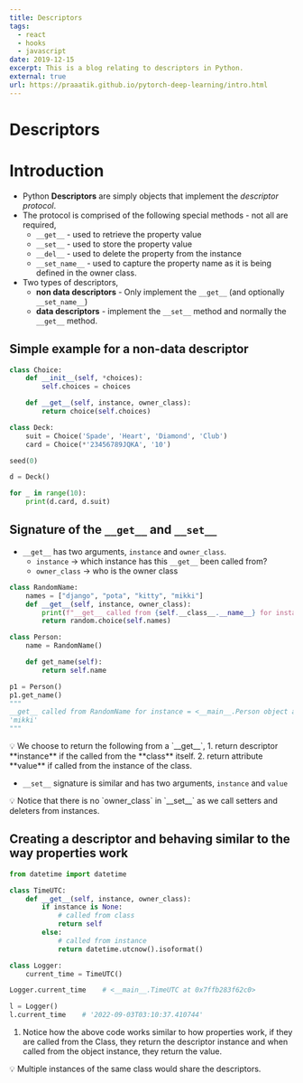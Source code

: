 ```yaml
---
title: Descriptors
tags:
  - react
  - hooks
  - javascript
date: 2019-12-15
excerpt: This is a blog relating to descriptors in Python.
external: true
url: https://praaatik.github.io/pytorch-deep-learning/intro.html
---
```


# Descriptors

# Introduction

- Python **Descriptors** are simply objects that implement the _descriptor protocol_.
- The protocol is comprised of the following special methods - not all are required,
  - `__get__` - used to retrieve the property value
  - `__set__` - used to store the property value
  - `__del__` - used to delete the property from the instance
  - `__set_name__` - used to capture the property name as it is being defined in the owner class.
- Two types of descriptors,
  - **non data descriptors** - Only implement the `__get__` (and optionally `__set_name__`)
  - **data descriptors** - implement the `__set__` method and normally the `__get__` method.

## Simple example for a non-data descriptor

```python
class Choice:
    def __init__(self, *choices):
        self.choices = choices

    def __get__(self, instance, owner_class):
        return choice(self.choices)

class Deck:
    suit = Choice('Spade', 'Heart', 'Diamond', 'Club')
    card = Choice(*'23456789JQKA', '10')

seed(0)

d = Deck()

for _ in range(10):
    print(d.card, d.suit)
```

## Signature of the `__get__` and `__set__`

- `__get__` has two arguments, `instance` and `owner_class`.
  - `instance` → which instance has this `__get__` been called from?
  - `owner_class` → who is the owner class

```python
class RandomName:
    names = ["django", "pota", "kitty", "mikki"]
    def __get__(self, instance, owner_class):
        print(f"__get__ called from {self.__class__.__name__} for instance = {instance} and owner_class = {owner_class}.")
        return random.choice(self.names)

class Person:
    name = RandomName()

    def get_name(self):
        return self.name

p1 = Person()
p1.get_name()
"""
__get__ called from RandomName for instance = <__main__.Person object at 0x7f016ad475b0> and owner_class = <class '__main__.Person'>.
'mikki'
"""
```

<aside>
💡 We choose to return the following from a `__get__`,
1. return descriptor **instance** if the called from the **class** itself.
2. return attribute **value** if called from the instance of the class.

</aside>

- `__set__` signature is similar and has two arguments, `instance` and `value`

<aside>
💡 Notice that there is no `owner_class` in `__set__` as we call setters and deleters from instances.

</aside>

## Creating a descriptor and behaving similar to the way properties work

```python
from datetime import datetime

class TimeUTC:
    def __get__(self, instance, owner_class):
        if instance is None:
            # called from class
            return self
        else:
            # called from instance
            return datetime.utcnow().isoformat()

class Logger:
    current_time = TimeUTC()

Logger.current_time    # <__main__.TimeUTC at 0x7ffb283f62c0>

l = Logger()
l.current_time    # '2022-09-03T03:10:37.410744'
```

1. Notice how the above code works similar to how properties work, if they are called from the Class, they return the descriptor instance and when called from the object instance, they return the value.

<aside>
💡 Multiple instances of the same class would share the descriptors.

</aside>
